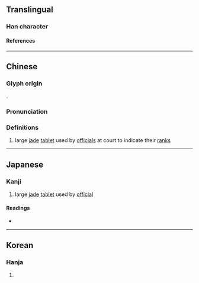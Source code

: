 {{character info/new}}
==Translingual==

===Han character===
{{Han char|rn=96|rad=玉|as=04|sn=8|four=18120|canj=MGOLL|ids=⿰𤣩介}}

====References====
{{Han ref|kx=0728.040|dkj=20861|dj=1140.040|hdz=21104.100|uh=73A0}}

----

==Chinese==
{{zh-forms}}

===Glyph origin===
{{Han etym}}
{{Han compound|玉|介|ls=psc|c1=s|c2=p|t1=jade}}.

===Pronunciation===
{{zh-pron
|m=jiè
|c=gaai3
|mc=y
|oc=y
|cat=n
}}

===Definitions===
{{zh-hanzi}}

# large [[jade]] [[tablet]] used by [[official]]s at court to indicate their [[rank]]s

----

==Japanese==

===Kanji===
{{ja-kanji|grade=|rs=玉04}}

# large [[jade]] [[tablet]] used by [[official]]

====Readings====
* {{ja-readings|on=[[かい]] (kai)|kun=}}

----

==Korean==

===Hanja===
{{ko-hanja|hangeul=개|eumhun=|rv=gae|mr=kae|y=kay}}

# {{rfdef|ko|sort=玉04}}